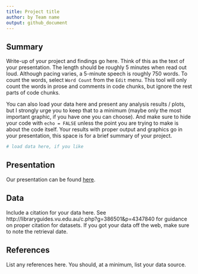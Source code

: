 ```yaml
---
title: Project title
author: by Team name
output: github_document
---
```


## Summary

Write-up of your project and findings go here.  Think of this as the text of
your presentation.  The length should be roughly 5 minutes when read out loud.
Although pacing varies, a 5-minute speech is roughly 750 words. To count the
words, select `Word Count` from the `Edit` menu. This tool will only count the
words in prose and comments in code chunks, but ignore the rest parts of code
chunks. 

You can also load your data here and present any analysis results / plots, but I
strongly urge you to keep that to a minimum (maybe only the most important
graphic, if you have one you can choose). And make sure to hide your code with
`echo = FALSE` unless the point you are trying to make is about the code
itself. Your results with proper output and graphics go in your presentation,
this space is for a brief summary of your project.

```r
# load data here, if you like
```

## Presentation

Our presentation can be found [here](presentation/presentation.html).

## Data 

Include a citation for your data here. 
See http://libraryguides.vu.edu.au/c.php?g=386501&p=4347840 for guidance on proper citation for datasets. 
If you got your data off the web, make sure to note the retrieval date.

## References

List any references here. You should, at a minimum, list your data source.

